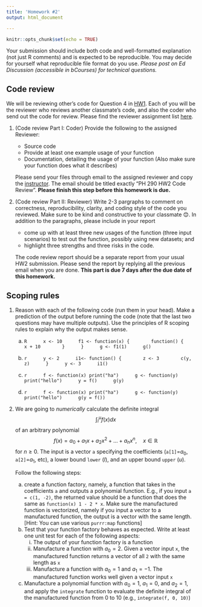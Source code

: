 ```yaml
---
title: 'Homework #2'
output: html_document

---
```


```r
knitr::opts_chunk$set(echo = TRUE)
```

Your submission should include both code and well-formatted explanation (not just R comments) and is expected to be reproducible. You may decide for yourself what reproducible file format do you use. 
*Please post on Ed Discussion (accessible in bCourses) for technical questions.*

## Code review

We will be reviewing other's code for Question 4 in [HW1](hw1.html). Each of you will be the reviewer who reviews another classmate's code, and also the coder who send out the code for review. Please find the reviewer assignment list [here](codeReview.xlsx).

1. (Code review Part I: Coder) 
Provide the following to the assigned Reviewer:

    - Source code
    - Provide at least one example usage of your function
    - Documentation, detailing the usage of your function (Also make sure your function does what it describes)

    Please send your files through email to the assigned reviewer and copy the [instructor](mailto:xdai@berkeley.edu). The email should be titled exactly "PH 290 HW2 Code Review".
    **Please finish this step before this homework is due.**
    

1. (Code review Part II: Reviewer) Write 2-3 pargraphs to comment on correctness, reproducibility, clarity, and coding style of the code you reviewed. Make sure to be kind and constructive to your classmate 😊. In addition to the paragraphs, please include in your report

    - come up with at least three new usages of the function (three input scenarios) to test out the function, possibly using new datasets; and 
    - highlight three strengths and three risks in the code.

    The code review report should be a separate report from your usual HW2 submission. Please send the report by replying all the previous email when you are done. **This part is due 7 days after the due date of this homework.** 

## Scoping rules


1. Reason with each of the following code (run them in your head). Make a prediction of the output before running the code (note that the last two questions may have multiple outputs). Use the principles of R scoping rules to explain why the output makes sense.

    a. 
        ```R
        x <- 10
        f1 <- function(x) {
          function() {
            x + 10
          }
        }
        g <- f1(1)
        g()
        ```
    
    b. 
        ```r
        y <- 2
        i1<- function() {
          z <- 3
          c(y, z)
        }
        y <- 3
        i1()
        ```    
    
    a. 
        ```r
        f <- function(x) print("ha")
        g <- function(y) print("hello")
        y = f()
        g(y)
        ```
        
    a. 
        ```r
        f <- function(x) print("ha")
        g <- function(y) print("hello")
        g(y = f())
        ```



1. We are going to *numerically* calculate the definite integral 
$$\int_l^u f(x) dx$$
of an arbitrary polynomial
$$f(x) = a_0 + a_1 x + a_2 x^2 + \dots + a_n x^n, \quad x\in \mathbb{R}$$
for $n \ge 0$. 
The input is a vector `a` specifying the coefficients (`a[1]`=$a_0$, `a[2]`=$a_1$, etc), a lower bound `lower` ($l$), and an upper bound `upper` ($u$). 

    Follow the following steps:

    a. create a function factory, namely, a function that takes in the coefficients `a` and outputs a polynomial function. E.g., if you input `a = c(1, -2)`, the returned value should be a function that does the same as `function(x) 1 - 2 * x`. Make sure the manufactured function is vectorized, namely if you input a vector to a manufactured function, the output is a vector with the same length. [Hint: You can use various `purrr:map` functions]
    a. Test that your function factory behaves as expected. Write at least one unit test for each of the following aspects:
        i. The output of your function factory is a function
        i. Manufacture a function with $a_0 = 2$. Given a vector input `x`, the manufactured function returns a vector of all `2` with the same length as `x`
        i. Manufacture a function with $a_0 = 1$ and $a_1 = -1$. The manufactured function works well given a vector input `x`
    a. Manufacture a polynomial function with $a_0 = 1$, $a_1 = 0$, and $a_2 = 1$, and apply the `integrate` function to evaluate the definite integral of the manufactured function from 0 to 10 (e.g., `integrate(f, 0, 10)`)
